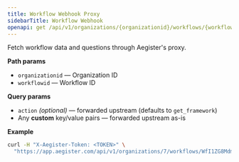 ```yaml
---
title: Workflow Webhook Proxy
sidebarTitle: Workflow Webhook
openapi: get /api/v1/organizations/{organizationid}/workflows/{workflowid}/proxy
---
```


Fetch workflow data and questions through Aegister's proxy.

**Path params**
- `organizationid` — Organization ID  
- `workflowid` — Workflow ID

**Query params**
- `action` *(optional)* — forwarded upstream (defaults to `get_framework`)  
- Any **custom** key/value pairs — forwarded upstream as-is  

**Example**
```bash
curl -H "X-Aegister-Token: <TOKEN>" \
  "https://app.aegister.com/api/v1/organizations/7/workflows/WfI1ZG8MdmAVowB7Av2w6/proxy?action=get_framework"
